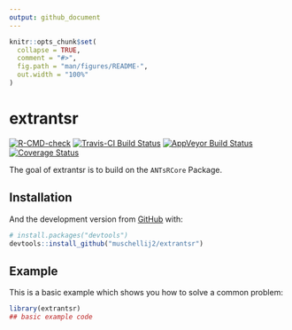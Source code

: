 ```yaml
---
output: github_document
---
```


<!-- README.md is generated from README.Rmd. Please edit that file -->

```r
knitr::opts_chunk$set(
  collapse = TRUE,
  comment = "#>",
  fig.path = "man/figures/README-",
  out.width = "100%"
)
```

# extrantsr

<!-- badges: start -->
[![R-CMD-check](https://github.com/muschellij2/extrantsr/workflows/R-CMD-check/badge.svg)](https://github.com/muschellij2/extrantsr/actions)
[![Travis-CI Build Status](https://travis-ci.org/muschellij2/extrantsr.svg?branch=master)](https://travis-ci.org/muschellij2/extrantsr)
[![AppVeyor Build Status](https://ci.appveyor.com/api/projects/status/github/muschellij2/extrantsr?branch=master&svg=true)](https://ci.appveyor.com/project/muschellij2/extrantsr)
[![Coverage Status](https://img.shields.io/coveralls/muschellij2/extrantsr.svg)](https://coveralls.io/r/muschellij2/extrantsr?branch=master)
<!-- badges: end -->

The goal of extrantsr is to build on the `ANTsRCore` Package.

## Installation


And the development version from [GitHub](https://github.com/) with:

``` r
# install.packages("devtools")
devtools::install_github("muschellij2/extrantsr")
```
## Example

This is a basic example which shows you how to solve a common problem:

```r
library(extrantsr)
## basic example code
```
